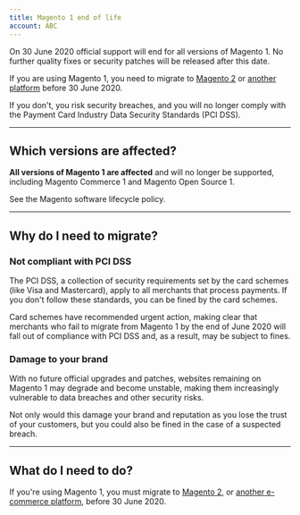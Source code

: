 ```yaml
--- 
title: Magento 1 end of life
account: ABC
---
```


On 30 June 2020 <ExternalLink href="https://magento.com/blog/magento-news/supporting-magento-1-through-june-2020" >official support will end for all versions of Magento 1</ExternalLink>. No further quality fixes or security patches will be released after this date.

If you are using Magento 1, you need to migrate to [Magento 2](/integrate/e-commerce-platforms/magento-2) or [another platform](/integrate/e-commerce-platforms) before 30 June 2020.

If you don't, you risk security breaches, and you will no longer comply with the Payment Card Industry Data Security Standards (PCI DSS).

---

## Which versions are affected?

**All versions of Magento 1 are affected** and will no longer be supported, including Magento Commerce 1 and Magento Open Source 1.

See the <ExternalLink href="https://magento.com/sites/default/files/magento-software-lifecycle-policy.pdf" >Magento software lifecycle policy</ExternalLink>.

---

## Why do I need to migrate?

### Not compliant with PCI DSS

The PCI DSS, a <ExternalLink href="https://www.pcisecuritystandards.org/document_library?category=pcidss&document=pci_dss">collection of security requirements</ExternalLink> set by the card schemes (like Visa and Mastercard), apply to all merchants that process payments. If you don't follow these standards, you can be fined by the card schemes.

<p><ExternalLink href="https://usa.visa.com/content/dam/VCOM/global/support-legal/documents/acquirer-advisory-magento-migration.pdf">Card schemes have recommended urgent action</ExternalLink>, making clear that merchants who fail to migrate from Magento 1 by the end of June 2020 will fall out of compliance with PCI DSS and, as a result, may be subject to fines.</p>

### Damage to your brand

With no future official upgrades and patches, websites remaining on Magento 1 may degrade and become unstable, making them increasingly vulnerable to data breaches and other security risks.

Not only would this damage your brand and reputation as you lose the trust of your customers, but you could also be fined in the case of a suspected breach.

---

## What do I need to do?

If you're using Magento 1, you must migrate to [Magento 2](/integrate/e-commerce-platforms/magento-2), or [another e-commerce platform](/integrate/e-commerce-platforms), before 30 June 2020.
